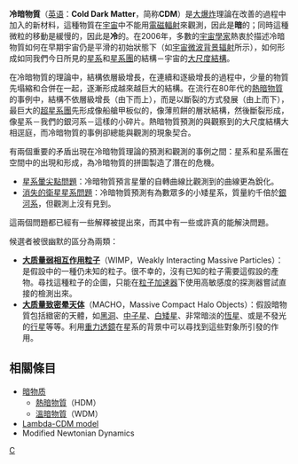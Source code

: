 '''冷暗物質'''（[[英语|英语]]：'''Cold Dark Matter'''，简称'''CDM'''）是[[大爆炸|大爆炸]]理論在改善的過程中加入的新材料，這種物質在[[宇宙|宇宙]]中不能用[[電磁輻射|電磁輻射]]來觀測，因此是'''暗'''的；同時這種微粒的移動是緩慢的，因此是'''冷'''的。在2006年，多數的[[宇宙學家|宇宙學家]]熱衷於描述冷暗物質如何在早期宇宙仍是平滑的初始狀態下（如[[宇宙微波背景|宇宙微波背景辐射]]所示），如何形成如同我們今日所見的[[星系|星系]]和[[星系團|星系團]]的結構－宇宙的[[大尺度結構|大尺度結構]]。 

在冷暗物質的理論中，結構依層級增長，在連續和逐級增長的過程中，少量的物質先塌縮和合併在一起，逐漸形成越來越巨大的結構。在流行在80年代的[[熱暗物質|熱暗物質]]的事例中，結構不依層級增長（由下而上），而是以斷裂的方式發展（由上而下），最巨大的[[超星系團|超星系團]]先形成像船艙甲板似的，像薄煎餅的層狀結構，然後斷裂形成，像星系－我們的銀河系－這樣的小碎片。熱暗物質預測的與觀察到的大尺度結構大相逕庭，而冷暗物質的事例卻總能與觀測的現象契合。

有兩個重要的矛盾出現在冷暗物質理論的預測和觀測的事例之間：星系和星系團在空間中的出現和形成，為冷暗物質的拼圖製造了潛在的危機。

* [[星系暈尖點問題|星系暈尖點問題]]：冷暗物質預言星暈的自轉曲線比觀測到的曲線更為銳化。
* [[矮星系問題|消失的衛星星系問題]]：冷暗物質預測有為數眾多的小矮星系，質量約千倍於[[銀河系|銀河系]]，但觀測上沒有見到。

這兩個問題都已經有一些解釋被提出來，而其中有一些或許真的能解決問題。

候選者被很幽默的區分為兩類：

* ''' [[大质量弱相互作用粒子|大质量弱相互作用粒子]] '''（WIMP，Weakly Interacting Massive Particles）：是假設中的一種仍未知的粒子。很不幸的，沒有已知的粒子需要這假設的產物。尋找這種粒子的企圖，只能在[[粒子加速器|粒子加速器]]下使用高敏感度的探測器嘗試直接的檢測出來。
* ''' [[大质量致密晕天体|大质量致密晕天体]] '''（MACHO，Massive Compact Halo Objects）：假設暗物質包括緻密的天體，如[[黑洞|黑洞]]、[[中子星|中子星]]、[[白矮星|白矮星]]、非常暗淡的[[恆星|恆星]]、或是不發光的[[行星|行星]]等等。利用[[重力透鏡|重力透鏡]]在星系的背景中可以尋找到這些對象所引發的作用。

== 相關條目 ==
* [[暗物质|暗物质]]
** [[熱暗物質|熱暗物質]]（HDM）
** [[溫暗物質|溫暗物質]]（WDM）
* [[Lambda-CDM_model|Lambda-CDM model]]
* Modified Newtonian Dynamics

{{暗物質}}

[[Category:暗物質|C]]